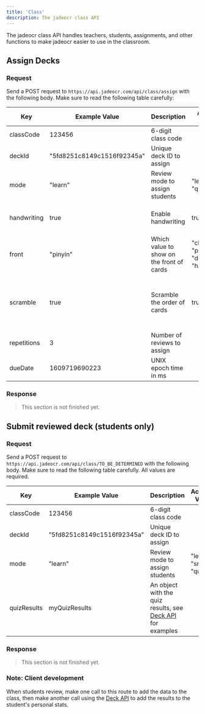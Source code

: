 ```yaml
---
title: 'Class'
description: The jadeocr class API
---
```


The jadeocr class API handles teachers, students, assignments, and other
functions to make jadeocr easier to use in the classroom.

## Assign Decks

### Request

Send a POST request to `https://api.jadeocr.com/api/class/assign` with the
following body. Make sure to read the following table carefully:

|     Key     |        Example Value       | Description                               | Accepted Values                                    | Default | Required | Notes                                                                               |
|-------------|----------------------------|-------------------------------------------|----------------------------------------------------|---------|----------|-------------------------------------------------------------------------------------|
| classCode   | 123456                     | 6-digit class code                        |                                                    |         | true     |                                                                                     |
| deckId      | "5fd8251c8149c1516f92345a" | Unique deck ID to assign                  |                                                    |         | true     |                                                                                     |
| mode        | "learn"                    | Review mode to assign students            | "learn", "srs", "quiz"                             |         | true     |                                                                                     |
| handwriting | true                       | Enable handwriting                        | true, false                                        | false   | false    | Value is ignored if the mode is "quiz"                                              |
| front       | "pinyin"                   | Which value to show on the front of cards | "character", "pinyin", "definition", "handwriting" |         | true     | Cannot be "handwriting" if the mode is "quiz"                                       |
| scramble    | true                       | Scramble the order of cards               | true, false                                        | false   | false    | _Only_ send this value if the mode is "learn"; doing otherwise may result in errors |
| repetitions | 3                          | Number of reviews to assign               |                                                    | 1       | false    |                                                                                     |
| dueDate     | 1609719690223              | UNIX epoch time in ms                     |                                                    |         | true     |                                                                                     |

### Response

> This section is not finished yet.


## Submit reviewed deck (students only)

### Request

Send a POST request to `https://api.jadeocr.com/api/class/TO_BE_DETERMINED` with the
following body. Make sure to read the following table carefully. All values
are required.

|     Key     |        Example Value       | Description                                                                | Accepted Values                                    | Notes                           |
|-------------|----------------------------|----------------------------------------------------------------------------|----------------------------------------------------|---------------------------------|
| classCode   | 123456                     | 6-digit class code                                                         |                                                    |                                 |
| deckId      | "5fd8251c8149c1516f92345a" | Unique deck ID to assign                                                   |                                                    |                                 |
| mode        | "learn"                    | Review mode to assign students                                             | "learn", "srs", "quiz"                             |                                 |
| quizResults | myQuizResults              | An object with the quiz results, see [Deck API](/api/deck) for examples    |                                                    | Only needed if mode is "quiz"   |

### Response

> This section is not finished yet.

### Note: Client development
When students review, make one call to this route to add the data to the class,
then make another call using the [Deck API](/api/deck) to add the results
to the student's personal stats.

